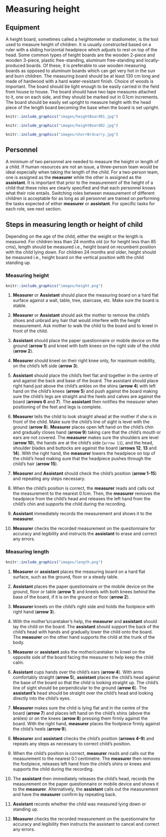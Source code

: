 # Measuring height {#height}

## Equipment

A height board, sometimes called a heightometer or stadiometer, is the tool used to measure height of children. It is usually constructed based on a ruler with a sliding horizontal headpiece which adjusts to rest on top of the head. Some common types of height boards are the wooden 2-piece and wooden 3-piece, plastic free-standing, aluminum free-standing and locally-produced boards. Of these, it is preferable to use wooden measuring boards as opposed to aluminum boards which can get very hot in the sun and burn children. The measuring board should be at least 130 cm long and made of hardwood with a hard water-resistant finish. Choice of woods is important. The board should be light enough to be easily carried in the field from house to house. The board should have two tape measures attached to it, one on each side, and they should be marked out in 0.1cm increments. The board should be easily set upright to measure height with the head piece of the length board becoming the base when the board is set upright.

```r
knitr::include_graphics("images/heightBoard01.jpg")
```

```r
knitr::include_graphics("images/heightBoard02.jpg")
```

```r
knitr::include_graphics("images/shorrBrdcarry.jpg")
```

## Personnel

A minimum of two personnel are needed to measure the height or length of a child. If human resources are not an issue, a three-person team would be ideal especially when taking the length of the child. For a two-person team, one is assigned as the **measurer** while the other is assigned as the **assistant**. It is important that prior to the measurement of the height of a child that these roles are clearly specified and that each personnel knows what their role entails. Switching roles between measurement of different children is acceptable for as long as all personnel are trained on performing the tasks expected of either **measurer** or **assistant**. For specific tasks for each role, see next section.

## Steps in measuring length or height of child

Depending on the age of the child, either the weight or the length is measured. For children less than 24 months old (or for height less than 85 cms), length should be measured i.e., height board on recumbent position with the child lying down.  For children 24 months and older, height should be measured i.e., height board on the vertical position with the child standing up.

### Measuring height

```r
knitr::include_graphics("images/height.png")
```

1. **Measurer** or **Assistant** should place the measuring board on a hard flat surface against a wall, table, tree, staircase, etc.  Make sure the board is stable.

2.	**Measurer** or **Assistant** should ask the mother to remove the child's shoes and unbraid any hair that would interfere with the height measurement. Ask mother to walk the child to the board and to kneel in front of the child.

3. 	**Assistant** should place the paper questionnaire or mobile device on the ground (**arrow 1**) and kneel with both knees on the right side of the child (**arrow 2**). 

4. **Measurer** should kneel on their right knee only, for maximum  mobility, on the child's left side  (**arrow 3**).

5.	**Assistant** should place the child's feet flat and together in the centre of and against the back and base of the board. The assistant should place right hand just above the child's ankles on the shins (**arrow 4**) with left hand on the child's knees (**arrow 5**) and push against the board making sure the child's legs are straight and the heels and calves are against the board (**arrows 6** and **7**).  The **assistant** then notifies the measurer when positioning of the feet and legs is complete.

6.	**Measurer** tells the child to look straight ahead at the mother if she is in front of the child.  Make sure the child's line of sight is level with the ground (**arrow 8**). **Measurer** places open left hand on the child's chin and gradually closes hand (**arrow 9**) taking care that the child's mouth or ears are not covered. The **measurer** makes sure the shoulders are level (**arrow 10**), the hands are at the child's side (`arrow 11`), and the head, shoulder blades and buttocks are against the board (**arrows 12**, **13** and **14**). With the right hand, the **measurer** lowers the headpiece on top of the child's head making sure that the headpiece pushes through the child's hair (**arrow 15**).

7.	**Measurer** and **Assistant** should check the child's position (**arrow 1-15**) and repeating any steps necessary.

8. When the child's position is correct, the **measurer** reads and calls out the measurement to the nearest 0.1cm.  Then, the **measurer** removes the headpiece from the child's head and releases the left hand from the child's chin and supports the child during the recording.

9.	**Assistant** immediately records the measurement and shows it to the **measurer**.

10.	**Measurer** checks the recorded measurement on the questionnaire for accuracy and legibility and instructs the **assistant** to erase and correct any errors.

### Measuring length

```r
knitr::include_graphics("images/length.png")
```

1. **Measurer** or **assistant** places the measuring board on a hard flat surface, such as the ground, floor or a steady table.

2.	**Assistant** places the paper questionnaire or the mobile device on the ground, floor or table (**arrow 1**) and kneels with both knees behind the base of the board, if it is on the ground or floor (**arrow 2**).

3.	**Measurer** kneels on the child's right side and holds the footpiece with right hand (**arrow 3**).

4. With the mother's/caretaker's help, the **measurer** and **assistant** should lay the child on the board. The **assistant** should support the back of the child's head with hands and gradually lower the child onto the board. The **measurer** on the other hand supports the child at the trunk of the body. 

5. **Measurer** or **assistant** asks the mother/caretaker to kneel on the opposite side of the board facing the measurer to help keep the child calm.

6. **Assistant** cups hands over the child's ears (**arrow 4**). With arms comfortably straight (**arrow 5**), **assistant** places the child's head against the base of the board so that the child is looking straight up. The child's line of sight should be perpendicular to the ground (**arrow 6**). The **assistant's** head should be straight over the child's head and looking directly into the child's eyes.

7. **Measurer** makes sure the child is lying flat and in the centre of the board (**arrow 7**) and places left hand on the child's shins (above the ankles) or on the knees (**arrow 8**) pressing them firmly against the board. With the right hand, **measurer** places the footpiece firmly against the child's heels (**arrow 9**).

8. **Measurer** and **assistant** checks the child's position (**arrows 4-9**) and repeats any steps as necessary to correct child's position.

9. When the child's position is correct, **measurer** reads and calls out the measurement to the nearest 0.1 centimetre. The **measurer** then removes the footpiece, releases left hand from the child's shins or knees and supports the child during the recording. 

10.	The **assistant** then immediately releases the child's head, records the measurement on the paper questionnaire or mobile device and shows it to the **measurer**. Alternatively, the **assistant** calls out the measurement and have the **measurer** confirm by repeating back.

11.	**Assistant** records whether the child was measured lying down or standing up.

12.	**Measurer** checks the recorded measurement on the questionnaire for accuracy and legibility then instructs the assistant to cancel and correct any errors. 


